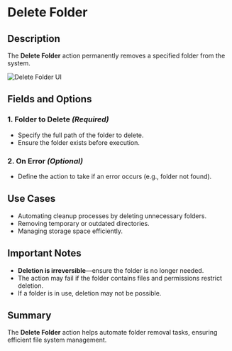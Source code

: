 # Delete Folder

## Description

The **Delete Folder** action permanently removes a specified folder from the system.

![Delete Folder UI](../../../assets/folder/delete-folder.png)

## Fields and Options  

### **1. Folder to Delete** *(Required)* 

- Specify the full path of the folder to delete.
- Ensure the folder exists before execution.

### **2. On Error** *(Optional)*

- Define the action to take if an error occurs (e.g., folder not found).

## Use Cases

- Automating cleanup processes by deleting unnecessary folders.
- Removing temporary or outdated directories.
- Managing storage space efficiently.

## Important Notes

- **Deletion is irreversible**—ensure the folder is no longer needed.
- The action may fail if the folder contains files and permissions restrict deletion.
- If a folder is in use, deletion may not be possible.

## Summary

The **Delete Folder** action helps automate folder removal tasks, ensuring efficient file system management.